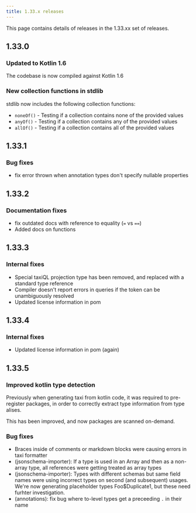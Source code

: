 ```yaml
---
title: 1.33.x releases
---
```



This page contains details of releases in the 1.33.xx set of releases.

## 1.33.0

### Updated to Kotlin 1.6
The codebase is now compiled against Kotlin 1.6

### New collection functions in stdlib

stdlib now includes the following collection functions:

 * `noneOf()` - Testing if a collection contains none of the provided values
 * `anyOf()` - Testing if a collection contains any of the provided values
 * `allOf()` - Testing if a collection contains all of the provided values

## 1.33.1

### Bug fixes
 * fix error thrown when annotation types don't specify nullable properties

## 1.33.2

### Documentation fixes
 * fix outdated docs with reference to equality (`=` vs `==`)
 * Added docs on functions

## 1.33.3

### Internal fixes
 * Special taxiQL projection type has been removed, and replaced with a standard type reference
 * Compiler doesn't report errors in queries if the token can be unambiguously resolved
 * Updated license information in pom

## 1.33.4

### Internal fixes
 * Updated license information in pom (again)

## 1.33.5

### Improved kotlin type detection
Previously when generating taxi from kotlin code, it was required to pre-register packages, in order to correctly extract
type information from type alises.

This has been improved, and now packages are scanned on-demand.

### Bug fixes

 * Braces inside of comments or markdown blocks were causing errors in taxi formatter
 * (jsonschema-importer): If a type is used in an Array and then as a non-array type, all references were getting treated as array types
 * (jsonschema-importer): Types with different schemas but same field names were using incorrect types on second (and subsequent) usages.  We're now generating placeholder types Foo$Duplicate1, but these need furhter investigation.
 * (annotations): fix bug where to-level types get a preceeding `.` in their name
